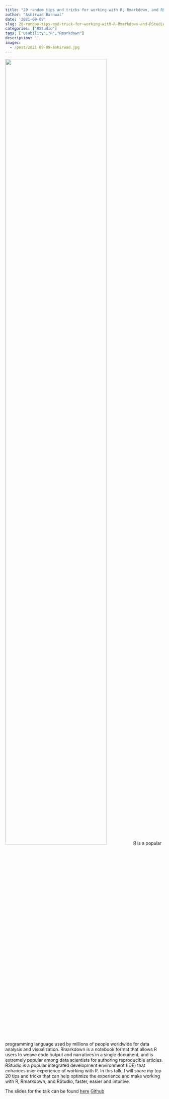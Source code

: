 ```yaml
---
title: "20 random tips and tricks for working with R, Rmarkdown, and RStudio"
author: "Ashirwad Barnwal"
date: '2021-09-09'
slug: 20-random-tips-and-trick-for-working-with-R-Rmarkdown-and-RStudio
categories: ["RStudio"]
tags: ["Usability","R","Rmarkdown"]
description: ''
images:
  - /post/2021-09-09-ashirwad.jpg
---
```


![](/post/2021-09-09-ashirwad.jpg){width=80%}
R is a popular programming language used by millions of people worldwide for data analysis and visualization. Rmarkdown is a notebook format that allows R users to weave code output and narratives in a single document, and is extremely popular among data scientists for authoring reproducible articles. RStudio is a popular integrated development environment (IDE) that enhances user experience of working with R. In this talk, I will share my top 20 tips and tricks that can help optimize the experience and make working with R, Rmarkdown, and RStudio, faster, easier and intuitive.   

The slides for the talk can be found
[here](https://isugg21-rtips.netlify.app/)
[Github](https://github.com/ashirwad/isu-graphics-rtips)


